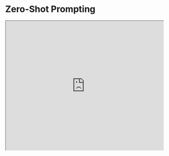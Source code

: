 # Zero-Shot Prompting


<iframe width="100%"
  height="415px"
  src="https://www.youtube.com/embed/ZTaHqdkxUMs?si=EDLjgAxuFxFcrSM3" allow="accelerometer; autoplay; clipboard-write; encrypted-media; gyroscope; picture-in-picture"
  allowFullScreen
  />

Large language models (LLMs) today, such as GPT-3.5 Turbo, GPT-4, and Claude 3, are tuned to follow instructions and are trained on large amounts of data. Large-scale training makes these models capable of performing some tasks in a "zero-shot" manner. Zero-shot prompting means that the prompt used to interact with the model won't contain examples or demonstrations. The zero-shot prompt directly instructs the model to perform a task without any additional examples to steer it.

We tried a few zero-shot examples in the previous section. Here is one of the examples (ie., text classification) we used:

*Prompt:*
```
Classify the text into neutral, negative or positive. 

Text: I think the vacation is okay.
Sentiment:
```

*Output:*
```
Neutral
```

Note that in the prompt above we didn't provide the model with any examples of text alongside their classifications, the LLM already understands "sentiment" -- that's the zero-shot capabilities at work. 

Instruction tuning has been shown to improve zero-shot learning [Wei et al. (2022)](https://arxiv.org/pdf/2109.01652.pdf). Instruction tuning is essentially the concept of finetuning models on datasets described via instructions. Furthermore, [RLHF](https://arxiv.org/abs/1706.03741) (reinforcement learning from human feedback) has been adopted to scale instruction tuning wherein the model is aligned to better fit human preferences. This recent development powers models like ChatGPT. We will discuss all these approaches and methods in upcoming sections.

When zero-shot doesn't work, it's recommended to provide demonstrations or examples in the prompt which leads to few-shot prompting. In the next section, we demonstrate few-shot prompting.

<Callout type= "info" emoji="🎓">
Learn more advanced prompting methods in our new AI courses. [Join now!](https://dair-ai.thinkific.com/)
</Callout>
